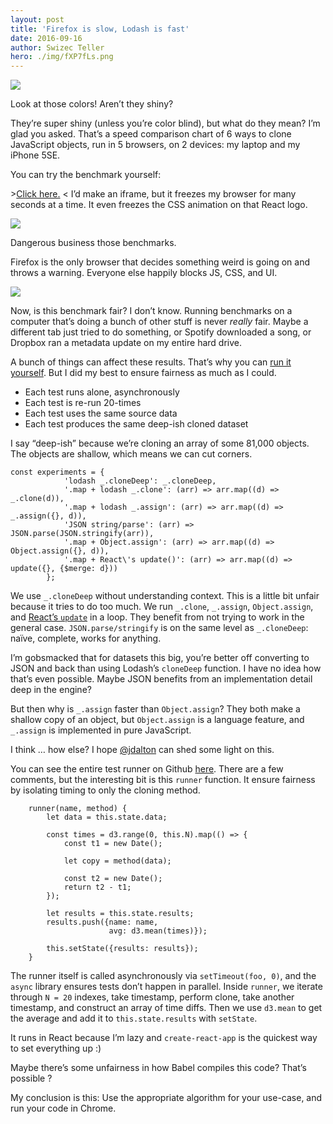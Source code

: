 ```yaml
---
layout: post
title: 'Firefox is slow, Lodash is fast'
date: 2016-09-16
author: Swizec Teller
hero: ./img/fXP7fLs.png
---
```

![](./img/fXP7fLs.png)

Look at those colors! Aren’t they shiny?



They’re super shiny (unless you’re color blind), but what do they mean? I’m glad you asked. That’s a speed comparison chart of 6 ways to clone JavaScript objects, run in 5 browsers, on 2 devices: my laptop and my iPhone 5SE.



You can try the benchmark yourself:



\>[Click here.](http://swizec.github.io/compare-copy-methods) &lt; I’d make an iframe, but it freezes my browser for many seconds at a time. It even freezes the CSS animation on that React logo.



![](./img/BZP9d05.gif)

Dangerous business those benchmarks.



Firefox is the only browser that decides something weird is going on and throws a warning. Everyone else happily blocks JS, CSS, and UI.



![](./img/1TpGCEO.png)

Now, is this benchmark fair? I don’t know. Running benchmarks on a computer that’s doing a bunch of other stuff is never _really_ fair. Maybe a different tab just tried to do something, or Spotify downloaded a song, or Dropbox ran a metadata update on my entire hard drive.



A bunch of things can affect these results. That’s why you can [run it yourself](http://swizec.github.io/compare-copy-methods). But I did my best to ensure fairness as much as I could.

- Each test runs alone, asynchronously
- Each test is re-run 20-times
- Each test uses the same source data
- Each test produces the same deep-ish cloned dataset

I say “deep-ish” because we’re cloning an array of some 81,000 objects. The objects are shallow, which means we can cut corners.



```
const experiments = {
            'lodash _.cloneDeep': _.cloneDeep,
            '.map + lodash _.clone': (arr) => arr.map((d) => _.clone(d)),
            '.map + lodash _.assign': (arr) => arr.map((d) => _.assign({}, d)),
            'JSON string/parse': (arr) => JSON.parse(JSON.stringify(arr)),
            '.map + Object.assign': (arr) => arr.map((d) => Object.assign({}, d)),
            '.map + React\'s update()': (arr) => arr.map((d) => update({}, {$merge: d}))
        };
```



We use `_.cloneDeep` without understanding context. This is a little bit unfair because it tries to do too much. We run `_.clone`, `_.assign`, `Object.assign`, and [React’s `update`](https://facebook.github.io/react/docs/update.html) in a loop. They benefit from not trying to work in the general case. `JSON.parse/stringify` is on the same level as `_.cloneDeep`: naïve, complete, works for anything.



I’m gobsmacked that for datasets this big, you’re better off converting to JSON and back than using Lodash’s `cloneDeep` function. I have no idea how that’s even possible. Maybe JSON benefits from an implementation detail deep in the engine?



But then why is `_.assign` faster than `Object.assign`? They both make a shallow copy of an object, but `Object.assign` is a language feature, and `_.assign` is implemented in pure JavaScript.



I think … how else? I hope [@jdalton](https://twitter.com/jdalton) can shed some light on this.



You can see the entire test runner on Github [here](https://github.com/Swizec/compare-copy-methods/blob/master/src/App.js). There are a few comments, but the interesting bit is this `runner` function. It ensure fairness by isolating timing to only the cloning method.

```
    runner(name, method) {
        let data = this.state.data;

        const times = d3.range(0, this.N).map(() => {
            const t1 = new Date();

            let copy = method(data);

            const t2 = new Date();
            return t2 - t1;
        });

        let results = this.state.results;
        results.push({name: name,
                      avg: d3.mean(times)});

        this.setState({results: results});
    }
```



The runner itself is called asynchronously via `setTimeout(foo, 0)`, and the `async` library ensures tests don’t happen in parallel. Inside `runner`, we iterate through `N = 20` indexes, take timestamp, perform clone, take another timestamp, and construct an array of time diffs. Then we use `d3.mean` to get the average and add it to `this.state.results` with `setState`.



It runs in React because I’m lazy and `create-react-app` is the quickest way to set everything up :)



Maybe there’s some unfairness in how Babel compiles this code? That’s possible ?



My conclusion is this: Use the appropriate algorithm for your use-case, and run your code in Chrome.